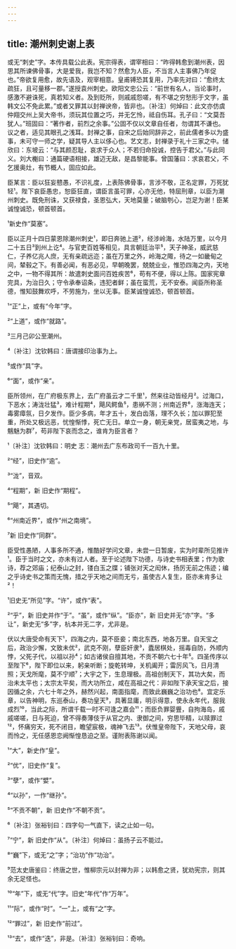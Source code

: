 ```yaml
---
---
---
```

title: 潮州刺史谢上表
---







或无“刺史”字。本传具载公此表。宪宗得表，谓宰相曰：“昨得韩愈到潮州表，因思其所谏佛骨事，大是爱我，我岂不知？然愈为人臣，不当言人主事佛乃年促也。”帝欲复用愈，故先语及，观宰相意。皇甫镈恐其复用，乃率先对曰：“愈终太疏狂，且可量移一郡。”遂授袁州刺史。欧阳文忠公云：“前世有名人，当论事时，感激不避诛死，真若知义者。及到贬所，则戚戚怨嗟，有不堪之穷愁形于文字，虽韩文公不免此累。”或者又罪其以封禅谀帝，皆非也。〔补注〕何焯曰：此文亦仿虞仲翔交州上吴大帝书，须玩其位置之巧，并无乞怜，祗自伤耳。孔子曰：“文莫吾犹人。”班固曰：“著作者，前烈之余事。”公固不仅以文章自任者，勿谓其不谦也。议之者，适见其眼孔之浅耳。封禅之事，自宋之后始同辞非之，前此儒者多以为盛事，未可守一师之学，疑其导人主以侈心也。艺文志，封禅录于礼十三家之中。储欣曰：东坡云：“与其颜忍耻，哀求于众人；不若归命投诚，控告于君父。”与此同义。刘大櫆曰：通篇硬语相接，雄迈无敌，是昌黎能事。曾国藩曰：求哀君父，不乞援奥灶，有节概人，固应如此。

臣某言：臣以狂妄戆愚，不识礼度，上表陈佛骨事，言涉不敬，正名定罪，万死犹轻¹。陛下哀臣愚忠，恕臣狂直，谓臣言虽可罪，心亦无他，特屈刑章，以臣为潮州刺史。既免刑诛，又获禄食，圣恩弘大，天地莫量；破脑刳心，岂足为谢！臣某诚惶诚恐，顿首顿首。

¹新史作“莫塞”。

臣以正月十四日蒙恩除潮州刺史¹，即日奔驰上道²，经涉岭海，水陆万里，以今月二十五日³到州上讫⁴。与官吏百姓等相见，具言朝廷治平⁵，天子神圣，威武慈仁，子养亿兆人庶，无有亲疏远迩；虽在万里之外，岭海之陬，待之一如畿甸之间，辇毂之下。有善必闻，有恶必见，早朝晚罢，兢兢业业，惟恐四海之内，天地之中，一物不得其所：故遣刺史面问百姓疾苦⁶，苟有不便，得以上陈。国家宪章完具，为治日久；守令承奉诏条，违犯者鲜；虽在蛮荒，无不安泰。闻臣所称圣德，惟知鼓舞欢呼，不劳施为，坐以无事。臣某诚惶诚恐，顿首顿首。

¹“正”上，或有“今年”字。

²“上道”，或作“就路”。

³三月己卯公至潮州。

⁴〔补注〕沈钦韩曰：唐谓接印治事为上。

⁵或作“具”字。

⁶“面”，或作“亲”。

臣所领州，在广府极东界上，去广府虽云才二千里¹，然来往动皆经月²。过海口，下恶水；涛泷壮猛³，难计程期⁴，飓风鳄鱼⁵，患祸不测；州南近界⁶，涨海连天；毒雾瘴氛，日夕发作。臣少多病，年才五十，发白齿落，理不久长；加以罪犯至重，所处又极远恶，忧惶惭悸，死亡无日。单立一身，朝无亲党，居蛮夷之地，与魑魅为群⁷，苟非陛下哀而念之，谁肯为臣言者？

¹〔补注〕沈钦韩曰：明史 志：潮州去广东布政司千一百九十里。

²“经”，旧史作“逾”。

³“泷”，音双。

⁴“程期”，新 旧史作“期程”。

⁵“飓”，其遇切。

⁶“州南近界”，或作“州之南境”。

⁷新 旧史作“同群”。

臣受性愚陋，人事多所不通，惟酷好学问文章，未尝一日暂废，实为时辈所见推许¹。臣于当时之文，亦未有过人者。至于论述陛下功德，与诗史书相表里；作为歌诗，荐之郊庙；纪泰山之封，镂白玉之牒；铺张对天之闳休，扬厉无前之伟迹；编之乎诗史书之策而无愧，措之乎天地之间而无亏，虽使古人复生，臣亦未肯多让²！

¹旧史无“所见”字。“许”，或作“表”。

²“乎”，新 旧史并作“于”。“虽”，或作“纵”。“臣亦”，新 旧史并无“亦”字。“多让”，新史无“多”字，杭本并无二字，尤非是。

伏以大唐受命有天下¹，四海之内，莫不臣妾；南北东西，地各万里。自天宝之后，政治少懈，文致未优²，武克不刚，孽臣奸隶³，蠹居棋处，摇毒自防，外顺内悖，父死子代，以祖以孙⁴；如古诸侯自擅其地，不贡不朝六七十年⁵。四圣传序以至陛下⁶，陛下即位以来，躬亲听断；旋乾转坤，关机阖开；雷厉风飞，日月清照；天戈所麾，莫不宁顺⁷；大宇之下，生息理极。高祖创制天下，其功大矣，而治未太平也；太宗太平矣，而大功所立，咸在高祖之代：非如陛下承天宝之后，接因循之余，六七十年之外，赫然兴起，南面指麾，而致此巍巍之治功也⁸。宜定乐章，以告神明，东巡泰山，奏功皇天⁹，具著显庸，明示得意，使永永年代，服我成烈¹⁰，当此之际，所谓千载一时不可逢之嘉会¹¹；而臣负罪婴舋，自拘海岛，戚戚嗟嗟，日与死迫，曾不得奏薄伎于从官之内、隶御之间，穷思毕精，以赎罪过¹²，怀痛穷天，死不闭目，瞻望宸极，魂神飞去¹³。伏惟皇帝陛下，天地父母，哀而怜之，无任感恩恋阙惭惶恳迫之至。谨附表陈谢以闻。

¹“大”，新史作“皇”。

²“优”，旧史作“复”。

³“孽”，或作“嬖”。

⁴“以孙”，一作“继孙”。

⁵“不贡不朝”，新 旧史作“不朝不贡”。

⁶〔补注〕张裕钊曰：四字句一气直下，读之止如一句。

⁷“宁”，新 旧史作“从”。〔补注〕何焯曰：虽扬子云不能过。

⁸“巍”下，或无“之”字；“治功”作“功治”。

⁹范太史唐鉴曰：终唐之世，惟柳宗元以封禅为非；以韩愈之贤，犹劝宪宗，则其余无足怪也。

¹⁰“年”下，或无“代”字。旧史“年代”作“万年”。

¹¹“际”，或作“时”。“一”上，或有“之”字。

¹²“罪过”，新 旧史作“前过”。

¹³“去”，或作“迭”，非是。〔补注〕张裕钊曰：奇响。
